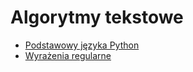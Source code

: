 # Algorytmy tekstowe

- [Podstawowy języka Python](/topics/01-python-introduction)
- [Wyrażenia regularne](/topics/02-regexes)

